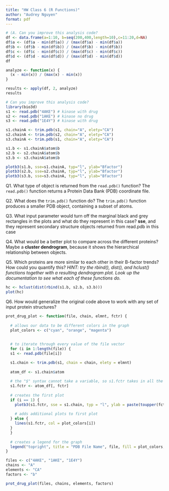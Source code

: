 ```yaml
---
title: "HW Class 6 (R Functions)"
author: "Audrey Nguyen"
format: pdf
---
```


```r
# (A. Can you improve this analysis code?
df <- data.frame(a=1:10, b=seq(200,400,length=10),c=11:20,d=NA)
df$a <- (df$a - min(df$a)) / (max(df$a) - min(df$a))
df$b <- (df$b - min(df$b)) / (max(df$b) - min(df$b))
df$c <- (df$c - min(df$c)) / (max(df$c) - min(df$c))
df$d <- (df$d - min(df$d)) / (max(df$d) - min(df$d))
df
```

```r
analyze <- function(x) {
  (x - min(x)) / (max(x) - min(x))
}
```

```r
results <- apply(df, 2, analyze)
results
```

```r
# Can you improve this analysis code?
library(bio3d)
s1 <- read.pdb("4AKE") # kinase with drug
s2 <- read.pdb("1AKE") # kinase no drug
s3 <- read.pdb("1E4Y") # kinase with drug

s1.chainA <- trim.pdb(s1, chain="A", elety="CA")
s2.chainA <- trim.pdb(s2, chain="A", elety="CA")
s3.chainA <- trim.pdb(s1, chain="A", elety="CA")

s1.b <- s1.chainA$atom$b
s2.b <- s2.chainA$atom$b
s3.b <- s3.chainA$atom$b

plotb3(s1.b, sse=s1.chainA, typ="l", ylab="Bfactor")
plotb3(s2.b, sse=s2.chainA, typ="l", ylab="Bfactor")
plotb3(s3.b, sse=s3.chainA, typ="l", ylab="Bfactor")
```

Q1. What type of object is returned from the `read.pdb()` function? 
The `read.pdb()` function returns a Protein Data Bank (PDB) coordinate file.

Q2. What does the `trim.pdb() ` function do?
The `trim.pdb()` function produces a smaller PDB object, containing a subset of atoms. 

Q3. What input parameter would turn off the marginal black and grey rectangles in the
plots and what do they represent in this case?
**sse**, and they represent secondary structure objects returned from read.pdb in this case

Q4. What would be a better plot to compare across the different proteins?
Maybe a **cluster dendrogram**, because it shows the hierarchical relationship between objects. 

Q5. Which proteins are more similar to each other in their B-factor trends? How could you quantify this? *HINT: try the rbind(), dist(), and hclust() functions together with a resulting dendrogram plot. Look up the documentation to see what each of these functions do.*

```r
hc <- hclust(dist(rbind(s1.b, s2.b, s3.b)))
plot(hc)
```

Q6. How would generalize the original code above to work with any set of input protein structures?

```r
prot_drug_plot <- function(file, chain, elmnt, fctr) {
  
  # allows our data to be different colors in the graph
  plot_colors <- c("cyan", "orange", "magenta")
  
  
  # to iterate through every value of the file vector
  for (i in 1:length(file)) {
  s1 <- read.pdb(file[i])

  s1.chain <- trim.pdb(s1, chain = chain, elety = elmnt)
  
  atom_df <- s1.chain$atom
  
  # the "$" syntax cannot take a variable, so s1.fctr takes in all the atom information and selects an entire column based on the factor input
  s1.fctr <- atom_df[, fctr] 
  
  # creates the first plot
  if (i == 1) {
    plotb3(s1.fctr, sse = s1.chain, typ = "l", ylab = paste(toupper(fctr), "factor", sep = ""), col = plot_colors[i])
    
    # adds additional plots to first plot
  } else {
    lines(s1.fctr, col = plot_colors[i])
  }
  }
  
  # creates a legend for the graph
  legend("topright", title = "PDB File Name", file, fill = plot_colors, horiz=TRUE, cex = 0.5, inset = c(0.03, 0.06))
}
```

```r
files <- c("4AKE", "1AKE", "1E4Y")
chains <- "A"
elements <- "CA"
factors <- "b"

prot_drug_plot(files, chains, elements, factors)
```



